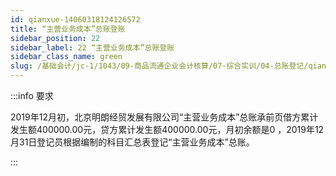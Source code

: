```yaml
---
id: qianxue-14060318124126572
title: “主营业务成本”总账登账
sidebar_position: 22
sidebar_label: 22 “主营业务成本”总账登账
sidebar_class_name: green
slug: /基础会计/jc-1/1043/09-商品流通企业会计核算/07-综合实训/04-总账登记/qianxue-14060316483427032/qianxue-14060318124126572/“主营业务成本”总账登账
---
```


:::info 要求

2019年12月初，北京明朗经贸发展有限公司“主营业务成本”总账承前页借方累计发生额400000.00元，贷方累计发生额400000.00元，月初余额是0 ，2019年12月31日登记员根据编制的科目汇总表登记“主营业务成本”总账。

:::
